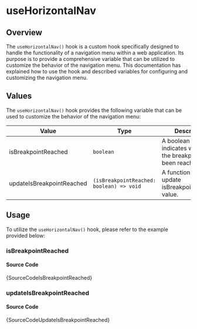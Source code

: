 # useHorizontalNav

## Overview

The `useHorizontalNav()` hook is a custom hook specifically designed to handle the functionality of a navigation menu within a web application. Its purpose is to provide a comprehensive variable that can be utilized to customize the behavior of the navigation menu. This documentation has explained how to use the hook and described variables for configuring and customizing the navigation menu.

## Values

The `useHorizontalNav()` hook provides the following variable that can be used to customize the behavior of the navigation menu:

| Value                     | Type                                     | Description                                                             |
| ------------------------- | ---------------------------------------- | ----------------------------------------------------------------------- |
| isBreakpointReached       | `boolean`                                | A boolean value that indicates whether the breakpoint has been reached. |
| updateIsBreakpointReached | `(isBreakpointReached: boolean) => void` | A function used to update isBreakpointReached value.                    |

## Usage

To utilize the `useHorizontalNav()` hook, please refer to the example provided below:


### isBreakpointReached


<IframeWindow url="https://demos.themeselection.com/materio-mui-react-nextjs-admin-template/demo-1/en/hook-examples/use-horizontal-nav/is-breakpoint-reached" />

#### Source Code

<TsToJsCodeSnippet>{SourceCodeIsBreakpointReached}</TsToJsCodeSnippet>

### updateIsBreakpointReached


<IframeWindow url="https://demos.themeselection.com/materio-mui-react-nextjs-admin-template/demo-1/en/hook-examples/use-horizontal-nav/update-is-breakpoint-reached" />

#### Source Code

<TsToJsCodeSnippet>{SourceCodeUpdateIsBreakpointReached}</TsToJsCodeSnippet>
